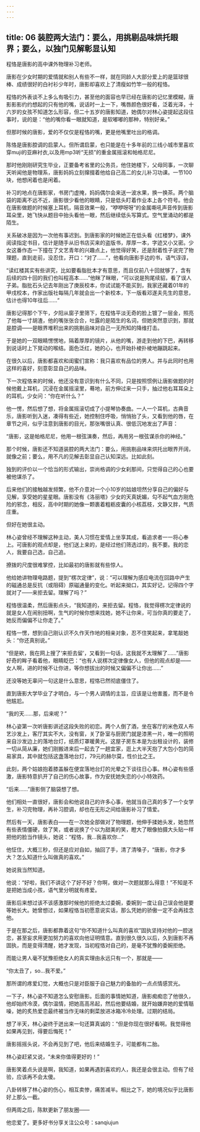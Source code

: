 ```yaml
---
---
---
```

title: 06 装腔两大法门：要么，用挑剔品味烘托眼界；要么，以独门见解彰显认知
---



程恪是唐影的高中课外物理补习老师。

唐影在少女时期的爱情就和别人有些不一样，就在同龄人大部分爱上的是篮球很棒、成绩很好的白衬衫少年时，唐影却喜欢上了清瘦如竹竿一般的程恪。

程恪的外表谈不上多么有吸引力，甚至他的面容也早已经在唐影的记忆里模糊，唐影影影约约想起的只有他的嘴，说话时一上一下，嘴唇颜色很好看，泛着光泽，十六岁的女孩不知道怎么形容，但二十五岁的唐影知道，她偶尔对林心姿提起这段往事时，说的是：“他的嘴你看一眼就知道，是软嘟嘟的那种，特别好亲。”

但那时候的唐影，爱的不仅仅是程恪的嘴，更是他嘴里吐出的格调。

陈恪是唐影腔调的启蒙人。但所谓启蒙，也只能是在十多年前的三线小城市里喜欢穿muji的亚麻衬衣,以及用mp3听“无损”的重金属摇滚和帕格尼尼。

那时他刚刚研究生毕业，正要备考省里的公务员，他住她楼下，父母同事，一次聊天听闻他是物理系，唐影妈妈立刻撺掇着他给自己高二的女儿补习功课。一节100块，他想闲着也是闲着。

补习的地点在唐影家，书房门虚掩，妈妈偶尔会来送一波水果，换一换茶。两个脑袋的距离不远不近，唐影很少看他的眼睛，只是低头盯着作业本上各个符号。他会在唐影做题的时候塞上耳机，隔音效果一般，“咿咿呀呀”的金属嘶吼声音传到唐影耳朵里，她飞快从题目中抬头看他一眼，然后继续低头写算式。空气里涌动的都是陌生。

关系破冰是因为一次他有事迟到。到唐影家的时候她正在低头看《红楼梦》，课外阅读指定书目，估计是随手从旧书店买来的盗版书，厚厚一本，字迹又小又密。少女这番作态一下撞在了文艺青年的兴趣点上，他觉得好笑，还是耐着性子说完了物理题，直到走前，没忍住，开口：“对了……”，他看向唐影手边的书，语气谆谆，

“读红楼其实有些讲究，比如要看脂批本才有意思，而且仅前八十回就够了，含有后续的四十回的我们也叫程高本……”他眯了眯眼，“可以说是狗尾续貂，看了误人子弟。脂批石头记去年刚出了庚辰校本，你试试能不能买到，我家还藏着01年的甲戌校本，作家出版社每隔几年就会出一个新校本，下一版看邓遂夫先生的意思，估计也得10年往后……“

唐影记得那个下午，夕阳从窗子里筛下，在程恪平淡无奇的脸上镀了一层金，照亮了他每一寸胡渣，他的嘴张张合合，吐露的是陌生的名词，但她突然意识到，那就是腔调——是眼界堆积出来的挑剔品味对自己一无所知的降维打击。

于是她的一双眼睛愣愣地，隔着厚厚的镜片，从他的嘴，游走到他的下巴，再转移到说话时上下晃动的喉结。面色泛红，她的心，也开始扑棱扑棱地蹦跳起来。

在很久以后，唐影都喜欢和闺蜜们宣称：我只喜欢有品位的男人。并与此同时也用这样的喜好，刻意彰显自己的品味。

下一次程恪来的时候，他还没有意识到有什么不同，只是按照惯例让唐影做题的时候他戴上耳机，沉浸在金属摇滚里，蓦地，前方伸过来一只手，抽过他右耳耳朵上的耳机，少女问：“你在听什么？”

他一愣，然后想了想，将金属摇滚切成了小提琴协奏曲。一人一个耳机，古典音乐，唐影听到入迷，凑得有些近，她控制住呼吸，悄悄抬了头，又看到他的唇，在章节之间，似乎注意到唐影的目光，那张嘴很认真、很低沉地发出了声音：

“唐影，这是帕格尼尼，他用一根弦演奏，然后，再用另一根弦谋杀你的神经。”

那个时候，唐影还不知道装腔的两大法门：要么，用挑剔品味来烘托出眼界开阔，就像之前；要么，用不凡的见解去彰显自己认知深远。比如此刻。

独到的评价以一个恰当的形式输出，崇尚格调的少女刹那间，只觉得自己的心也要被他谋杀了。

后来他们的接触越发频繁，他不介意对一个小10岁的姑娘坦然分享自己的偏好与见解，享受她的星星眼。唐影没有《洛丽塔》少女的天真妩媚，勾不起气血方刚危险的邪念，相反，高中时期的她像一颗裹着粗粝皮囊的小核荔枝，文静又胖，气质庄重。

但好在她很主动。

林心姿曾经不理解这种主动，美人习惯在爱情上坐享其成，看追求者一一将心奉上。可唐影的观点却是，他们送上来的，是经过他们筛选过的，我不要。我的恋人，我要自己选，自己追。

撩拨的尺度很难掌控，比如最初的唐影就有些惊人。

他给她讲物理电路题，提到“楞次定律”，说：“可以理解为感应电流在回路中产生的磁通总是反抗（或阻碍）原磁通量的变化。听起来拗口，其实好记，记得四个字就对了——来拒去留。理解了吗？”

程恪很温柔，然后唐影点头，“我知道的，来拒去留。程恪，我觉得楞次定律说的就是女人在闹别扭啊，生气的时候你想来找她，她不让你来，可当你真的要走了，她反而偏偏不让你走了。”

程恪一愣，想到自己刚认识不久作天作地的相亲对象，忍不住笑起来，拿笔敲她头：“你还真别说。”

“但是欸，我在网上搜了‘来拒去留’，又看到一句话，这我就不太理解了……”唐影好奇的眸子看着他，眼睛眨巴：“也有人说楞次定律像女人，但他的观点却是——女人啊，进的时候不让你进，等你想拔出的时候又偏偏不让你出……”

还没等她无辜问一句这是什么意思，程恪已然彻底僵住了。

直到唐影大学毕业了才明白，与一个男人调情的主旨，应该是让他害羞，而不是令他尴尬。

“我的天……那，后来呢？”

林心姿第一次听唐影讲述这段失败的初恋。两个人倒了酒，坐在客厅的米色双人布艺沙发上，客厅其实不大，没有窗，关了卧室与厨房门就是漆黑一片，唯一的照明来自沙发边上的落地台灯，纸质灯罩暖黄光。这屋子房东本是为出租设计的，装修一切从简从廉，她们刚搬进来后一起去了一趟宜家，逛上大半天抱了大包小包的简易家具，其中就包括这盏落地台灯，79元的赫尔莫，性价比之王。

此刻，两个姑娘抱着膝盖躲在便宜落地台灯的光晕之下谈往日心事。林心姿有些感激，唐影特意扒开了自己的伤心故事，作为安抚她失恋的小小特效药。

“后来……”唐影侧了脑袋想了想。

他们相处一直很好，唐影会和他说自己的许多心事，他就当自己真的多了一个女学生，补习完物理，再补习腔调，却也在无形之间给唐影补习了情爱。

然后有一天，唐影表白——在一次她全部做对了物理题，他伸手揉她头发，她忽然有些表情僵硬，敛了笑，或者说换了个以为甜美的笑，瞪大了眼像拍摄大头贴一样把他的脸当作镜头，她说：“程恪，我…我喜欢你…”

他怔住，大概三秒，但还是应对自如，抽回了手，清了清嗓子，“唐影，你才多大？怎么知道什么叫做真的喜欢。”

她说我当然知道。

他说：“好啦，我们不讲这个了好不好？你啊，做对一次题就那么得意！”不知是不是把她当成小孩，语气里分明就有疼爱。

唐影后来想过该不该感激那时候他的拒绝太过委婉，委婉到一度让自己误会他是要等她长大。她曾想过，如果程恪当初愿意说实话，那么凭她的骄傲一定不会再挂念他。

于是在那之后，唐影都靠着这句“你不知道什么叫真的喜欢”固执坚持对他的一腔迷恋，甚至妄求用更加努力的喜欢向他证明情意。直到很久很久以后，久到唐影不再固执，而是变得清醒，她才发现，当初程恪对自己的，是毫不犹豫的委婉拒绝。

而能让男人毫不犹豫拒绝女人的真实理由永远只有一个，那就是——

“你太丑了，so…我不爱。”

那所谓的疼爱幻觉，大概也只是对臣服于自己魅力的备胎的一点点情感赏光。

一下子，林心姿不知道怎么安慰唐影。后面的事情她知道，唐影痴痴恋了他很久，他却始终冷漠，偶尔温情，把她高高吊起，然后他要结婚，就开始嫌弃她的爱情聒噪，她的炙热爱恋最终被当作无味的剩菜放进冰箱冷冷处理。过期的结局。

想了半天，林心姿终于迸出来一句还算真诚的：“但是你现在很好看啊。我觉得他如果再见到，得要后悔死！”

唐影摇摇头说，不会再见到了吧，他后来结婚生子，可能都有二胎。

林心姿赶紧又说，“未来你值得更好的！”

唐影笑着点头说是啊，我知道，如果再遇到喜欢的人，我还是会很主动。但有了经验，应该再不会太傻。

八卦转移了林心姿的伤心，相互卖惨，痛苦减半。相比之下，她的境况似乎比唐影好上那么一截。

但两周之后，陈默更新了朋友圈——

他恋爱了。更多好书分享关注公众号：sanqiujun